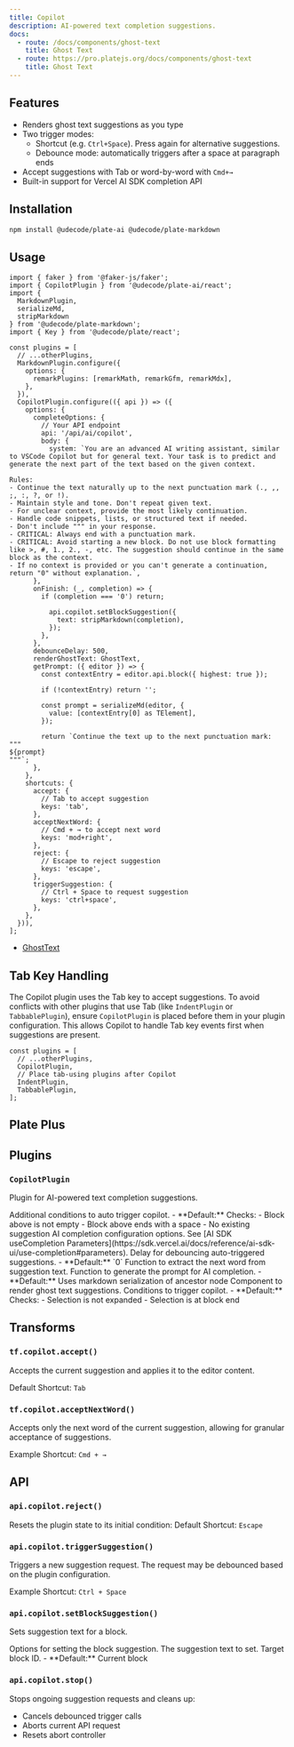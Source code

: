 ```yaml
---
title: Copilot
description: AI-powered text completion suggestions.
docs:
  - route: /docs/components/ghost-text
    title: Ghost Text
  - route: https://pro.platejs.org/docs/components/ghost-text
    title: Ghost Text
---
```


<ComponentPreview name="copilot-demo" />

<PackageInfo>

## Features

- Renders ghost text suggestions as you type
- Two trigger modes:
  - Shortcut (e.g. `Ctrl+Space`). Press again for alternative suggestions.
  - Debounce mode: automatically triggers after a space at paragraph ends
- Accept suggestions with Tab or word-by-word with `Cmd+→`
- Built-in support for Vercel AI SDK completion API

</PackageInfo>

## Installation

```bash
npm install @udecode/plate-ai @udecode/plate-markdown
```

## Usage

```tsx
import { faker } from '@faker-js/faker';
import { CopilotPlugin } from '@udecode/plate-ai/react';
import { 
  MarkdownPlugin, 
  serializeMd, 
  stripMarkdown 
} from '@udecode/plate-markdown';
import { Key } from '@udecode/plate/react';
```

```tsx
const plugins = [
  // ...otherPlugins,
  MarkdownPlugin.configure({
    options: {
      remarkPlugins: [remarkMath, remarkGfm, remarkMdx],
    },
  }), 
  CopilotPlugin.configure(({ api }) => ({
    options: {
      completeOptions: {
        // Your API endpoint
        api: '/api/ai/copilot',
        body: {
          system: `You are an advanced AI writing assistant, similar to VSCode Copilot but for general text. Your task is to predict and generate the next part of the text based on the given context.

Rules:
- Continue the text naturally up to the next punctuation mark (., ,, ;, :, ?, or !).
- Maintain style and tone. Don't repeat given text.
- For unclear context, provide the most likely continuation.
- Handle code snippets, lists, or structured text if needed.
- Don't include """ in your response.
- CRITICAL: Always end with a punctuation mark.
- CRITICAL: Avoid starting a new block. Do not use block formatting like >, #, 1., 2., -, etc. The suggestion should continue in the same block as the context.
- If no context is provided or you can't generate a continuation, return "0" without explanation.`,
      },
      onFinish: (_, completion) => {
        if (completion === '0') return;

          api.copilot.setBlockSuggestion({
            text: stripMarkdown(completion),
          });
        },
      },
      debounceDelay: 500,
      renderGhostText: GhostText,
      getPrompt: ({ editor }) => {
        const contextEntry = editor.api.block({ highest: true });

        if (!contextEntry) return '';

        const prompt = serializeMd(editor, {
          value: [contextEntry[0] as TElement],
        });

        return `Continue the text up to the next punctuation mark:
"""
${prompt}
"""`;
      },
    },
    shortcuts: {
      accept: {
        // Tab to accept suggestion
        keys: 'tab',
      },
      acceptNextWord: {
        // Cmd + → to accept next word
        keys: 'mod+right',
      },
      reject: {
        // Escape to reject suggestion
        keys: 'escape',
      },
      triggerSuggestion: {
        // Ctrl + Space to request suggestion
        keys: 'ctrl+space',
      },
    },
  })),
];
```

- [GhostText](/docs/components/ghost-text)

## Tab Key Handling

The Copilot plugin uses the Tab key to accept suggestions. To avoid conflicts with other plugins that use Tab (like `IndentPlugin` or `TabbablePlugin`), ensure `CopilotPlugin` is placed before them in your plugin configuration. This allows Copilot to handle Tab key events first when suggestions are present.

```tsx
const plugins = [
  // ...otherPlugins,
  CopilotPlugin,
  // Place tab-using plugins after Copilot
  IndentPlugin,
  TabbablePlugin,
];
```

## Plate Plus

<ComponentPreviewPro name="copilot-pro" />

## Plugins

### `CopilotPlugin`

Plugin for AI-powered text completion suggestions.

<API name="CopilotPlugin">
<APIOptions>
  <APIItem name="autoTriggerQuery" type="(options: { editor: PlateEditor }) => boolean" optional>
    Additional conditions to auto trigger copilot.
    - **Default:** Checks:
      - Block above is not empty
      - Block above ends with a space
      - No existing suggestion
  </APIItem>
  <APIItem name="completeOptions" type="Partial<CompleteOptions>">
    AI completion configuration options. See [AI SDK useCompletion Parameters](https://sdk.vercel.ai/docs/reference/ai-sdk-ui/use-completion#parameters).
  </APIItem>
  <APIItem name="debounceDelay" type="number" optional>
    Delay for debouncing auto-triggered suggestions.
    - **Default:** `0`
  </APIItem>
  <APIItem name="getNextWord" type="(options: { text: string }) => { firstWord: string; remainingText: string }" optional>
    Function to extract the next word from suggestion text.
  </APIItem>
  <APIItem name="getPrompt" type="(options: { editor: PlateEditor }) => string" optional>
    Function to generate the prompt for AI completion.
    - **Default:** Uses markdown serialization of ancestor node
  </APIItem>
  <APIItem name="renderGhostText" type="(() => React.ReactNode) | null" optional>
    Component to render ghost text suggestions.
  </APIItem>
  <APIItem name="triggerQuery" type="(options: { editor: PlateEditor }) => boolean" optional>
    Conditions to trigger copilot.
    - **Default:** Checks:
      - Selection is not expanded
      - Selection is at block end
  </APIItem>
</APIOptions>
</API>

## Transforms

### `tf.copilot.accept()`

Accepts the current suggestion and applies it to the editor content.

Default Shortcut: `Tab`

### `tf.copilot.acceptNextWord()`

Accepts only the next word of the current suggestion, allowing for granular acceptance of suggestions.

Example Shortcut: `Cmd + →`

## API

### `api.copilot.reject()`

Resets the plugin state to its initial condition:
Default Shortcut: `Escape`

### `api.copilot.triggerSuggestion()`

Triggers a new suggestion request. The request may be debounced based on the plugin configuration.

Example Shortcut: `Ctrl + Space`

### `api.copilot.setBlockSuggestion()`

Sets suggestion text for a block.

<API name="setBlockSuggestion">
<APIParameters>
  <APIItem name="options" type="SetBlockSuggestionOptions">
    Options for setting the block suggestion.
  </APIItem>
</APIParameters>

<APIOptions type="SetBlockSuggestionOptions">
  <APIItem name="text" type="string">
    The suggestion text to set.
  </APIItem>
  <APIItem name="id" type="string" optional>
    Target block ID.
    - **Default:** Current block
  </APIItem>
</APIOptions>
</API>

### `api.copilot.stop()`

Stops ongoing suggestion requests and cleans up:

- Cancels debounced trigger calls
- Aborts current API request
- Resets abort controller
